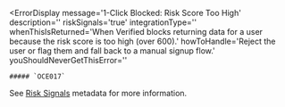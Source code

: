 
<ErrorDisplay 
    message='1-Click Blocked: Risk Score Too High'
    description=''
    riskSignals='true'
    integrationType=''
    whenThisIsReturned='When Verified blocks returning data for a user because the risk score is too high (over 600).' 
    howToHandle='Reject the user or flag them and fall back to a manual signup flow.'
    youShouldNeverGetThisError=''
>
    ##### `OCE017`
</ErrorDisplay>

See [Risk Signals](/data/outputs/metadata#risk-signals) metadata for more information.